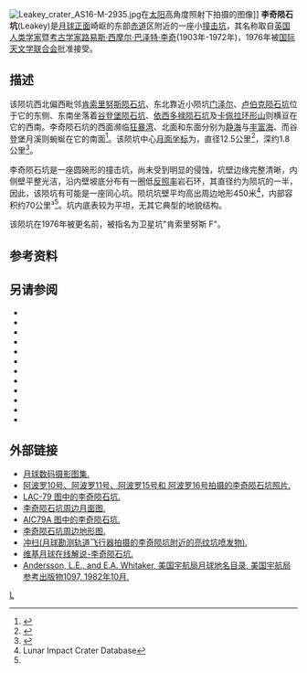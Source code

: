 {{lunar crater data|
 image=Leakey crater 4073 h1.jpg|240px|
 caption=[[月球轨道器4号|月球轨道器4号]]拍摄的图像|
 latitude=3.19|
 N_or_S=S|
 longitude=37.46|
 E_or_W=E|
 diameter=12.5公里|
 depth=1.8公里|
 colong=324|
 eponym=[[路易斯·李奇|路易斯·西·巴·李奇]]}}
[[Image:Leakey_crater_AS16-M-2935.jpg|right]]在[[太阳|太阳]]高角度照射下拍摄的图像]]
'''李奇陨石坑'''(Leakey)是[[月球正面|月球正面]]崎岖的东部[[赤道|赤道]]区附近的一座小[[撞击坑|撞击坑]]，其名称取自[[英国|英国]][[人类学|人类学家]]暨[[考古学家|考古学家]][[路易斯·李奇|路易斯·西摩尔·巴泽特·李奇]](1903年-1972年)，1976年被[[国际天文学联合会|国际天文学联合会]]批准接受。

==描述==
该陨坑西北偏西毗邻[[肯索里努斯陨石坑|肯索里努斯陨石坑]]、东北靠近小陨坑[[门泽尔陨石坑|门泽尔]]、[[卢伯克陨石坑|卢伯克陨石坑]]位于它的东侧、东南坐落着[[谷登堡陨石坑|谷登堡陨石坑]]、[[依西多禄陨石坑|依西多禄陨石坑]]及[[卡佩拉环形山|卡佩拉环形山]]则横亘在它的西南。李奇陨石坑的西面濒临[[狂暴湾|狂暴湾]]、北面和东面分别为[[静海|静海]]与[[丰富海|丰富海]]、而谷登堡月溪则蜿蜒在它的南面<ref>{{Cite web |url=http://planetarynames.wr.usgs.gov/images/Lunar/lac_79_lo.pdf |title=Crater Leakey on LAC-79 map. |access-date=2016-09-13 |archive-date=2013-02-20 |archive-url=https://web.archive.org/web/20130220184738/http://planetarynames.wr.usgs.gov/images/Lunar/lac_79_lo.pdf |dead-url=no }}</ref>。该陨坑中心[[月面坐标|月面坐标]]为{{Coord|3.19|S|37.46|E|globe:Moon|nogoogle=1|noosm=1}}，直径12.5公里<ref name="IAU">{{Cite web |url=http://planetarynames.wr.usgs.gov/Feature/3316 |title=Directory of the International Astronomical Union |access-date=2016-09-13 |archive-date=2019-04-30 |archive-url=https://web.archive.org/web/20190430214708/https://planetarynames.wr.usgs.gov/Feature/3316 |dead-url=no }}</ref>，深约1.8公里<ref>{{Cite web |url=http://fisherka.csolutionshosting.net/astronote/plan/craterdepth/html/CraterDepthFeatureNameWestfall.html |title=John E. Westfall's Atlas of the Lunar Terminator, Cambridge Univ. Press (2000) |access-date=2016-09-13 |archive-date=2014-12-18 |archive-url=https://archive.today/20141218234310/http://fisherka.csolutionshosting.net/astronote/plan/craterdepth/html/CraterDepthFeatureNameWestfall.html |dead-url=no }}</ref>。

李奇陨石坑是一座圆碗形的撞击坑，尚未受到明显的侵蚀，坑壁边缘完整清晰，内侧壁平整光洁，沿内壁坡底分布有一圈低[[反照率|反照率]]岩石环，其直径约为陨坑的一半，因此，该陨坑有可能是一座同心坑。陨坑坑壁平均高出周边地形450米<ref name=LICD>Lunar Impact Crater Database</ref>，内部容积约70公里³<ref name="LICD"/>。坑内底表较为平坦，无其它典型的地貌结构。

该陨坑在1976年被更名前，被指名为卫星坑"肯索里努斯 F"。

==参考资料==
{{Reflist}}

==另请参阅==
{{refbegin}}
* {{cite book
  | last1 = Andersson
  | first1 = L. E.
  | last2 = Whitaker
  | first2 = E. A.
  | authorlink2 = Ewen Whitaker
  | date = 1982
  | title = [[NASA|NASA]] Catalogue of Lunar Nomenclature
  | publisher = NASA RP-1097
  | ref = harv
  }}
* {{cite web
  | last = Blue
  | first = Jennifer
  | date = July 25, 2007
  | title = Gazetteer of Planetary Nomenclature
  | publisher = [[United_States_Geological_Survey|USGS]]
  | url = http://planetarynames.wr.usgs.gov/
  | accessdate = 2007-08-05
  | ref = harv
  | archive-date = 2019-12-05
  | archive-url = https://web.archive.org/web/20191205162958/https://planetarynames.wr.usgs.gov/
  | dead-url = no
  }}
* {{cite book
  | last1 = Bussey
  | first1 = B.
  | authorlink1 = Ben Bussey
  | last2 = Spudis
  | first2 = P.
  | authorlink2 = Paul Spudis
  | date = 2004
  | title = The Clementine Atlas of the Moon
  | publisher = Cambridge University Press
  | location = New York
  | isbn = 978-0-521-81528-4
  | ref = harv
  }}
* {{cite book
  | last1 = Cocks
  | first1 = Elijah E.
  | last2 = Cocks
  | first2 = Josiah C.
  | date = 1995
  | title = Who's Who on the Moon: A Biographical Dictionary of Lunar Nomenclature
  | url = https://archive.org/details/isbn_9780936389271
  | publisher = Tudor Publishers
  | isbn = 978-0-936389-27-1
  | ref = harv
  }}
* {{cite web
  | last = McDowell
  | first = Jonathan
  | date = July 15, 2007
  | url = http://host.planet4589.org/astro/lunar/
  | title = Lunar Nomenclature
  | publisher = Jonathan's Space Report
  | accessdate = 2007-10-24
  | ref = harv
  | archive-date = 2019-06-21
  | archive-url = https://web.archive.org/web/20190621012337/http://host.planet4589.org/astro/lunar/
  | dead-url = no
  }}
* {{cite journal| last1 = Menzel| first1 = D. H.| last2 = Minnaert| first2 = M.| last3 = Levin| first3 = B.| last4 = Dollfus| first4 = A.| last5 = Bell| first5 = B.| title = Report on Lunar Nomenclature by the Working Group of Commission 17 of the IAU| doi = 10.1007/BF00171763| journal = Space Science Reviews| volume = 12| issue = 2| pages = 136–186| date = 1971| bibcode = 1971SSRv...12..136M| ref = harv}}
* {{cite book
  | first = Patrick
  | last = Moore
  | authorlink = Patrick Moore
  | date = 2001
  | title = On the Moon
  | url = https://archive.org/details/patrickmooreonmo00patr
  | publisher = Sterling Publishing Co.
  | isbn = 978-0-304-35469-6
  | ref = harv
  }}
* {{cite book
  | first = Fred W.
  | last = Price
  | date = 1988
  | title = The Moon Observer's Handbook
  | publisher = Cambridge University Press
  | isbn = 978-0-521-33500-3
  | ref = harv
  }}
* {{cite book
  | last = Rükl
  | first = Antonín
  | authorlink = Antonín Rükl
  | date = 1990
  | title = Atlas of the Moon
  | publisher = Kalmbach Books
  | isbn = 978-0-913135-17-4
  | ref = harv
  }}
* {{cite book
  | last = Webb
  | first = Rev. T. W.
  | authorlink = Thomas William Webb
  | date = 1962
  | title = Celestial Objects for Common Telescopes
  | url = https://archive.org/details/celestialobjects00webb
  | edition = 6th revised
  | publisher = Dover
  | isbn = 978-0-486-20917-3
  | ref = harv
  }}
* {{cite book
  | first = Ewen A.
  | last = Whitaker
  | authorlink = Ewen Whitaker
  | date = 1999
  | title = Mapping and Naming the Moon
  | publisher = Cambridge University Press
  | isbn = 978-0-521-62248-6
  | ref = harv
  }}
* {{cite book
  | first = Peter T.
  | last = Wlasuk
  | date = 2000
  | title = Observing the Moon
  | publisher = Springer
  | isbn = 978-1-85233-193-1
  | ref = harv
 }}
{{refend}}

==外部链接==
*[http://www.lpi.usra.edu/resources/lunar_orbiter/bin/srch_nam.shtml?Leakey%7C0 月球数码摄影图集.] {{Wayback|url=http://www.lpi.usra.edu/resources/lunar_orbiter/bin/srch_nam.shtml?Leakey%7C0 |date=20201127013210 }}
*[http://www.lpi.usra.edu/resources/apollo/search/feature/?feature=Censorinus 阿波罗10号、阿波罗11号、阿波罗15号和 阿波罗16号拍摄的李奇陨石坑照片.] {{Wayback|url=http://www.lpi.usra.edu/resources/apollo/search/feature/?feature=Censorinus |date=20201127014341 }}
*[http://www.lpi.usra.edu/resources/mapcatalog/LAC/lac79/ LAC-79 图中的李奇陨石坑.] {{Wayback|url=http://www.lpi.usra.edu/resources/mapcatalog/LAC/lac79/ |date=20160304091208 }}
*[http://www.lpi.usra.edu/resources/mapcatalog/usgs/I714/ 李奇陨石坑周边月面图.] {{Wayback|url=http://www.lpi.usra.edu/resources/mapcatalog/usgs/I714/ |date=20160304083218 }}
*[http://www.lpi.usra.edu/resources/mapcatalog/AIC/AIC79A/ AIC79A 图中的李奇陨石坑.] {{Wayback|url=http://www.lpi.usra.edu/resources/mapcatalog/AIC/AIC79A/ |date=20201127012500 }}
*[http://www.lpi.usra.edu/resources/mapcatalog/LTO/lto79a2_1/ 李奇陨石坑周边地形图.] {{Wayback|url=http://www.lpi.usra.edu/resources/mapcatalog/LTO/lto79a2_1/ |date=20201127015334 }}
*[http://lpod.wikispaces.com/October+14%2C+2009 冲扫(月球勘测轨道飞行器拍摄的李奇陨坑附近的亮纹坑喷发物).]
*[https://the-moon.wikispaces.com/Leakey 维基月球在线解说-李奇陨石坑.] {{Wayback|url=https://the-moon.wikispaces.com/Leakey |date=20180531115713 }}
*[http://planet4589.org/astro/lunar/RP-1097.pdf Andersson, L.E., and E.A. Whitaker, 美国宇航局月球地名目录, 美国宇航局参考出版物1097, 1982年10月.] {{Wayback|url=http://planet4589.org/astro/lunar/RP-1097.pdf |date=20141006125838 }}

[[Category:月球环形山|L]]
{{月球環形山 (L-N)}}